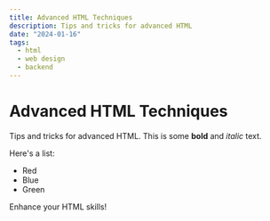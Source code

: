 ```yaml
---
title: Advanced HTML Techniques
description: Tips and tricks for advanced HTML
date: "2024-01-16"
tags:
  - html
  - web design
  - backend
---
```


# Advanced HTML Techniques

Tips and tricks for advanced HTML. This is some **bold** and _italic_ text.

Here's a list:

- Red
- Blue
- Green

Enhance your HTML skills!
